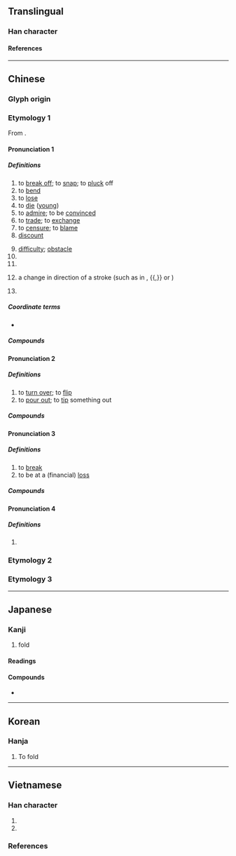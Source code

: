 {{also|摺}}
{{character info}}
==Translingual==
{{stroke order|strokes=7}}

===Han character===
{{Han char|rn=64|rad=手|as=04|sn=7|four=52021|canj=QHML|ids=⿰扌斤}}

====References====
{{Han ref|kx=0422.040|dkj=11890|dj=0770.010|hdz=31838.070|uh=6298}}

----

==Chinese==

===Glyph origin===
{{Han etyl}}

===Etymology 1===
{{zh-forms|alt=㪿,𣂚,𣂹,𣂟,𣂲,摺}}
From {{inh|zh|sit-pro|*tsjat||to cut off; to sever; to break}}.

====Pronunciation 1====
{{zh-pron
|m=zhé
|ma=y
|m-s=
|c=zit3
|c-t=
|g=
|h=pfs=chak
|j=
|mb=
|md=ciék/siĕk
|md_note=siĕk - vernacular; ciék - literary
|mn=chi̍h/chek/chiat
|mn_note=chi̍h, chek - vernacular; chiat - literary
|mn-t=zih8/zih4
|w=
|x=
|mc=2
|oc=3,2
|cat=v,n,cls,pn
}}

=====Definitions=====
{{zh-hanzi}}

# to [[break off]]; to [[snap]]; to [[pluck]] off
# to [[bend]]
# to [[lose]]
# to [[die]] ([[young]])
# to [[admire]]; to be [[convince]]d
# to [[trade]]; to [[exchange]]
# to [[censure]]; to [[blame]]
# [[discount]]
#: {{zh-x|打 九 折|ten percent off (or discount to ninety percent of the original price)}}
# [[difficulty]]; [[obstacle]]
# {{zh-classifier|folds}}
# {{zh-classifier|theatrical scenes}}
# {{lb|zh|Chinese calligraphy}} a change in direction of a stroke (such as in {{m|mul|㇕}}, {{m|mul|㇉}}{{,}} or {{m|mul|㇜}})
# {{surname|zh}}

=====Coordinate terms=====
* {{list:basic character strokes/zh}}

=====Compounds=====
{{zh-der|心折首肯|九折臂|一折一磨|屈折語|一波三折|乾折|反掌折枝|對折|五折|厭難折衝|將功折罪|一折|心折|張堪折轅|弓折矢盡|一折八扣|五斗折腰|弓折箭盡|屈折|夭折|廷爭面折|宛轉周折|剉折|七折八扣|大氣折射|寧折不彎|將功折過|不折不扣|三折肱|周折|合折|半折|千迴百折|准折|大費周折|波折|折疊|折子|折衝禦侮|折損|折桂攀蟾|採生折割|折耗|折頭|折衝樽俎|折剉|折合|敗兵折將|折舊|折光|撧折|折肱|折衝厭難|摧折|折節|折射線|折扇|折桂|折磨|打折|折節下交|摧枯折腐|扭頭折頸|挫折|折子戲|折斷|折算|折身|折證|折箭|折椅|折簡|片言折獄|損折|折回|拌折|打折扣|折鼎覆餗|折節待士|撓折|折箭為誓|摧眉折腰|折辯|折抵|折扣|折倒|月墜花折|曲曲折折|投梭折齒|折獄|損軍折將|早名必折|折挫|摧蘭折玉|折戟沉沙|敗軍折將|折殺|折節禮士|折衷家庭|折屐|百折不撓|折節下士|折罰|折價|掂折|折腰步|折服|折辨|掊斗折衡|折腰五斗|折賣|攀折|磨折|破折號|短折|損將折兵|折兌|揭折|攀花折柳|折衷|盤旋曲折|百折不挫|百折不回|折臂三公|折中|歷經波折|白搽白折|拈折|折壽|折節向學|折腰升斗|折返|瓶墜簪折|朱雲折檻|折柳攀花|折變|損兵折將|折半|折線|折檯|磬折|折錢|折傷|折辱|月中折桂|折色|曲折|折壁腳|末大必折|折衝|攀蟾折桂|折腰|折紙|折實|折券|折兵|木強則折|曲折離奇|折足覆餗|折柳|折福|折帳|折射角|棄弓折箭|東折西繞|折受|折長補短|折翼|曲折縈紆|折枝|折當|棟折榱崩|折對|折射|折柬|簪筆磬折|迂迴曲折|臨江折軸|蘭摧玉折|辨折|轉折點|過折了|轉折親|缾沉簪折|鼎折足|蟾宮折桂|逆折|群輕折軸|鴛鴦折頸|轉折|雁行折翼|骨折|面折廷爭|面折|離奇曲折|陵折|霸陵折柳|迴環轉折|遠打週折|謝安折屐|衝波逆折|虧折|蘭摧蕙折|橫折|豎折彎鉤|豎折}}

====Pronunciation 2====
{{zh-pron
|m=zhē
|c=zit3
|cat=v
}}

=====Definitions=====
{{zh-hanzi}}

# to [[turn over]]; to [[flip]]
# to [[pour out]]; to [[tip]] something out

=====Compounds=====
{{zh-der|折籮|折莫|折碗|折騰}}

====Pronunciation 3====
{{zh-pron
|m=shé
|c=sit6
|mc=3
|oc=2,3
|cat=v
}}

=====Definitions=====
{{zh-hanzi}}

# to [[break]]
# to be at a (financial) [[loss]]

=====Compounds=====
{{zh-der|東量西折|掂梢折本|折本|折秤|消折}}

====Pronunciation 4====
{{zh-pron
|m=tí
|mc=1
|oc=n,1
|cat=v
}}
{{attn|zh|B-S has dì, not sure what that is}}

=====Definitions=====
{{zh-hanzi}}

# {{zh-only|折折}}

===Etymology 2===
{{zh-see|摺}}

===Etymology 3===
{{zh-see|翼|v}}

{{zh-cat|Elementary}}

----

==Japanese==

===Kanji===
{{ja-kanji|grade=4|rs=手04}}

# fold

====Readings====
{{ja-readings
|goon=せち
|kanon=せつ
|kun=お-る<を-る, おり-, お-れる<を-れる, くじ-く
}}

====Compounds====
* {{ja-r|折紙|おりがみ}}

----

==Korean==

===Hanja===
{{ko-hanja|hangeul=[[절]], [[제]]|eumhun=|rv=jeol, je|mr=chŏl, che|y=cel, cey}}

#To fold

----

==Vietnamese==

===Han character===
{{vi-readings|rs=手04
|hanviet=chiết-tdcndg;tdcntd;gdhn, triếp-gdhn, triệp-gdhn
|phienthiet=之列 chi liệt
|nom=chết-tdcndg;tdcntd;gdhn;btcn;taberd, giết-tdcndg;tdcntd;gdhn;btcn;taberd, chẹt-tdcntd;gdhn;btcn;taberd, chiết-tdcndg;tdcntd;taberd, chét-tdcndg;gdhn, xít-tdcndg;btcn, chệch-gdhn;btcn, chịt-gdhn;btcn, nhét-gdhn;btcn, nhít-gdhn;btcn, siết-gdhn;btcn, xiết-gdhn;btcn, chích-tdcndg, chít-gdhn, dít-gdhn, gãy-gdhn, gẩy-gdhn, giẹp-gdhn, quạt-gdhn, trét-gdhn
}}

# {{Nom form of|chết|to [[die]]}}
# {{Nom form of|giết|to [[kill]]; to [[murder]]}}

===References===
<references/>